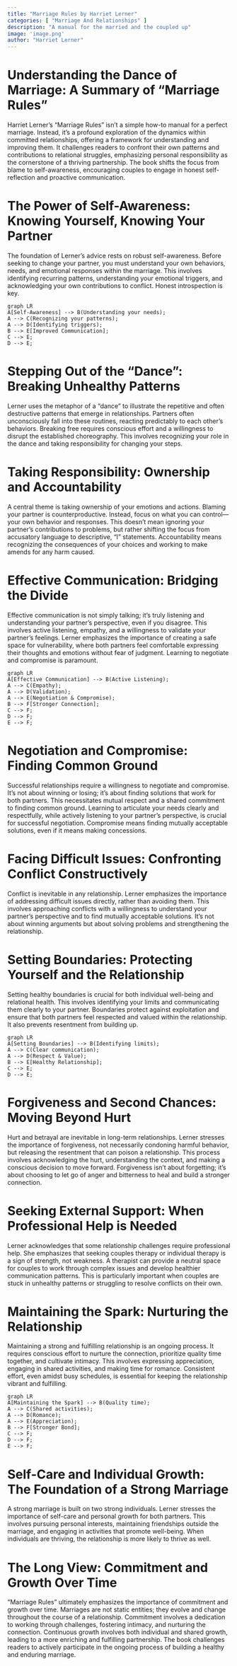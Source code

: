 ```yaml
---
title: "Marriage Rules by Harriet Lerner"
categories: [ "Marriage And Relationships" ]
description: "A manual for the married and the coupled up"
image: 'image.png'
author: "Harriet Lerner"
---
```

# Understanding the Dance of Marriage: A Summary of "Marriage Rules"

Harriet Lerner's "Marriage Rules" isn't a simple how-to manual for a perfect marriage. Instead, it's a profound exploration of the dynamics within committed relationships, offering a framework for understanding and improving them.  It challenges readers to confront their own patterns and contributions to relational struggles, emphasizing personal responsibility as the cornerstone of a thriving partnership. The book shifts the focus from blame to self-awareness, encouraging couples to engage in honest self-reflection and proactive communication.

# The Power of Self-Awareness: Knowing Yourself, Knowing Your Partner

The foundation of Lerner's advice rests on robust self-awareness.  Before seeking to change your partner, you must understand your own behaviors, needs, and emotional responses within the marriage. This involves identifying recurring patterns, understanding your emotional triggers, and acknowledging your own contributions to conflict.  Honest introspection is key.

```mermaid
graph LR
A[Self-Awareness] --> B(Understanding your needs);
A --> C(Recognizing your patterns);
A --> D(Identifying triggers);
B --> E[Improved Communication];
C --> E;
D --> E;
```

# Stepping Out of the "Dance": Breaking Unhealthy Patterns

Lerner uses the metaphor of a "dance" to illustrate the repetitive and often destructive patterns that emerge in relationships. Partners often unconsciously fall into these routines, reacting predictably to each other's behaviors. Breaking free requires conscious effort and a willingness to disrupt the established choreography. This involves recognizing your role in the dance and taking responsibility for changing your steps.

# Taking Responsibility: Ownership and Accountability

A central theme is taking ownership of your emotions and actions.  Blaming your partner is counterproductive. Instead, focus on what you can control—your own behavior and responses. This doesn't mean ignoring your partner's contributions to problems, but rather shifting the focus from accusatory language to descriptive, "I" statements.  Accountability means recognizing the consequences of your choices and working to make amends for any harm caused.

# Effective Communication: Bridging the Divide

Effective communication is not simply talking; it's truly listening and understanding your partner's perspective, even if you disagree.  This involves active listening, empathy, and a willingness to validate your partner's feelings. Lerner emphasizes the importance of creating a safe space for vulnerability, where both partners feel comfortable expressing their thoughts and emotions without fear of judgment.  Learning to negotiate and compromise is paramount.


```mermaid
graph LR
A[Effective Communication] --> B(Active Listening);
A --> C(Empathy);
A --> D(Validation);
A --> E(Negotiation & Compromise);
B --> F[Stronger Connection];
C --> F;
D --> F;
E --> F;
```

#  Negotiation and Compromise: Finding Common Ground

Successful relationships require a willingness to negotiate and compromise. It's not about winning or losing; it's about finding solutions that work for both partners.  This necessitates mutual respect and a shared commitment to finding common ground.  Learning to articulate your needs clearly and respectfully, while actively listening to your partner's perspective, is crucial for successful negotiation.  Compromise means finding mutually acceptable solutions, even if it means making concessions.

#  Facing Difficult Issues: Confronting Conflict Constructively

Conflict is inevitable in any relationship.  Lerner emphasizes the importance of addressing difficult issues directly, rather than avoiding them.  This involves approaching conflicts with a willingness to understand your partner's perspective and to find mutually acceptable solutions.  It's not about winning arguments but about solving problems and strengthening the relationship.

#  Setting Boundaries: Protecting Yourself and the Relationship

Setting healthy boundaries is crucial for both individual well-being and relational health.  This involves identifying your limits and communicating them clearly to your partner.  Boundaries protect against exploitation and ensure that both partners feel respected and valued within the relationship.  It also prevents resentment from building up.

```mermaid
graph LR
A[Setting Boundaries] --> B(Identifying limits);
A --> C(Clear communication);
A --> D(Respect & Value);
B --> E[Healthy Relationship];
C --> E;
D --> E;
```


# Forgiveness and Second Chances:  Moving Beyond Hurt

Hurt and betrayal are inevitable in long-term relationships. Lerner stresses the importance of forgiveness, not necessarily condoning harmful behavior, but releasing the resentment that can poison a relationship.  This process involves acknowledging the hurt, understanding the context, and making a conscious decision to move forward.  Forgiveness isn't about forgetting; it's about choosing to let go of anger and bitterness to heal and build a stronger connection.

# Seeking External Support: When Professional Help is Needed

Lerner acknowledges that some relationship challenges require professional help.  She emphasizes that seeking couples therapy or individual therapy is a sign of strength, not weakness. A therapist can provide a neutral space for couples to work through complex issues and develop healthier communication patterns. This is particularly important when couples are stuck in unhealthy patterns or struggling to resolve conflicts on their own.

# Maintaining the Spark: Nurturing the Relationship

Maintaining a strong and fulfilling relationship is an ongoing process. It requires conscious effort to nurture the connection, prioritize quality time together, and cultivate intimacy. This involves expressing appreciation, engaging in shared activities, and making time for romance.  Consistent effort,  even amidst busy schedules, is essential for keeping the relationship vibrant and fulfilling.


```mermaid
graph LR
A[Maintaining the Spark] --> B(Quality time);
A --> C(Shared activities);
A --> D(Romance);
A --> E(Appreciation);
B --> F[Stronger Bond];
C --> F;
D --> F;
E --> F;
```

# Self-Care and Individual Growth:  The Foundation of a Strong Marriage

A strong marriage is built on two strong individuals.  Lerner stresses the importance of self-care and personal growth for both partners.  This involves pursuing personal interests, maintaining friendships outside the marriage, and engaging in activities that promote well-being.  When individuals are thriving, the relationship is more likely to thrive as well.

# The Long View:  Commitment and Growth Over Time

"Marriage Rules" ultimately emphasizes the importance of commitment and growth over time.  Marriages are not static entities; they evolve and change throughout the course of a relationship.  Commitment involves a dedication to working through challenges, fostering intimacy, and nurturing the connection.  Continuous growth involves both individual and shared growth, leading to a more enriching and fulfilling partnership.  The book challenges readers to actively participate in the ongoing process of building a healthy and enduring marriage.

